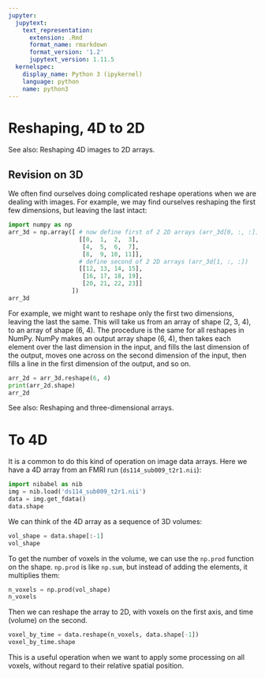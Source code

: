 ```yaml
---
jupyter:
  jupytext:
    text_representation:
      extension: .Rmd
      format_name: rmarkdown
      format_version: '1.2'
      jupytext_version: 1.11.5
  kernelspec:
    display_name: Python 3 (ipykernel)
    language: python
    name: python3
---
```


# Reshaping, 4D to 2D

See also: Reshaping 4D images to 2D arrays.

## Revision on 3D

We often find ourselves doing complicated reshape operations when we are
dealing with images.   For example, we may find ourselves reshaping the first
few dimensions, but leaving the last intact:

```python
import numpy as np
arr_3d = np.array([ # now define first of 2 2D arrays (arr_3d[0, :, :])
                    [[0,  1,  2,  3],
                     [4,  5,  6,  7],
                     [8,  9, 10, 11]],
                    # define second of 2 2D arrays (arr_3d[1, :, :])
                    [[12, 13, 14, 15],
                     [16, 17, 18, 19],
                     [20, 21, 22, 23]]
                  ])
arr_3d
```

For example, we might want to reshape only the first two dimensions, leaving
the last the same. This will take us from an array of shape (2, 3, 4), to an
array of shape (6, 4). The procedure is the same for all reshapes in NumPy.
NumPy makes an output array shape (6, 4), then takes each element over the
last dimension in the input, and fills the last dimension of the output, moves
one across on the second dimension of the input, then fills a line in the
first dimension of the output, and so on.

```python
arr_2d = arr_3d.reshape(6, 4)
print(arr_2d.shape)
arr_2d
```

See also: Reshaping and three-dimensional arrays.

# To 4D

It is a common to do this kind of operation on image data arrays.  Here we
have a 4D array from an FMRI run (`ds114_sub009_t2r1.nii`):

```python
import nibabel as nib
img = nib.load('ds114_sub009_t2r1.nii')
data = img.get_fdata()
data.shape
```

We can think of the 4D array as a sequence of 3D volumes:

```python
vol_shape = data.shape[:-1]
vol_shape
```

To get the number of voxels in the volume, we can use the `np.prod`
function on the shape. `np.prod` is like `np.sum`, but instead of adding
the elements, it multiplies them:

```python
n_voxels = np.prod(vol_shape)
n_voxels
```

Then we can reshape the array to 2D, with voxels on the first axis, and time
(volume) on the second.

```python
voxel_by_time = data.reshape(n_voxels, data.shape[-1])
voxel_by_time.shape
```

This is a useful operation when we want to apply some processing on all
voxels, without regard to their relative spatial position.
